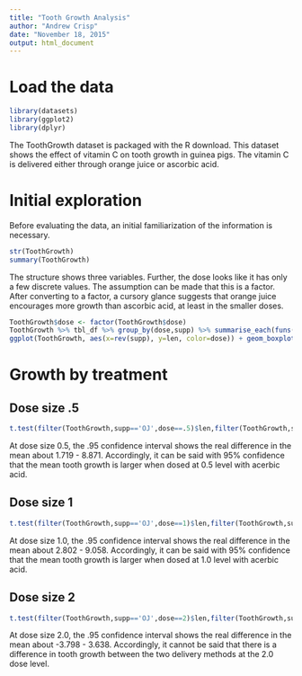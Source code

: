 ```yaml
---
title: "Tooth Growth Analysis"
author: "Andrew Crisp"
date: "November 18, 2015"
output: html_document
---
```


# Load the data
```r
library(datasets)
library(ggplot2)
library(dplyr)
```

The ToothGrowth dataset is packaged with the R download.  This dataset shows the effect of vitamin C on tooth growth in guinea pigs.  The vitamin C is delivered either through orange juice or ascorbic acid.  

# Initial exploration

Before evaluating the data, an initial familiarization of the information is necessary.

```r
str(ToothGrowth)
summary(ToothGrowth)
```
The structure shows three variables.  Further, the dose looks like it has only a few discrete values.  The assumption can be made that this is a factor.  After converting to a factor, a cursory glance suggests that orange juice encourages more growth than ascorbic acid, at least in the smaller doses.

```r
ToothGrowth$dose <- factor(ToothGrowth$dose)
ToothGrowth %>% tbl_df %>% group_by(dose,supp) %>% summarise_each(funs(mean))
ggplot(ToothGrowth, aes(x=rev(supp), y=len, color=dose)) + geom_boxplot()

```

# Growth by treatment

## Dose size .5
```r
t.test(filter(ToothGrowth,supp=='OJ',dose==.5)$len,filter(ToothGrowth,supp=='VC',dose==.5)$len)
```

At dose size 0.5, the .95 confidence interval shows the real difference in the mean about 1.719 - 8.871.  Accordingly, it can be said with 95% confidence that the mean tooth growth is larger when dosed at 0.5 level with acerbic acid.

## Dose size 1
```r
t.test(filter(ToothGrowth,supp=='OJ',dose==1)$len,filter(ToothGrowth,supp=='VC',dose==1)$len)
```

At dose size 1.0, the .95 confidence interval shows the real difference in the mean about 2.802 - 9.058.  Accordingly, it can be said with 95% confidence that the mean tooth growth is larger when dosed at 1.0 level with acerbic acid.

## Dose size 2
```r
t.test(filter(ToothGrowth,supp=='OJ',dose==2)$len,filter(ToothGrowth,supp=='VC',dose==2)$len)
```

At dose size 2.0, the .95 confidence interval shows the real difference in the mean about -3.798 - 3.638.  Accordingly, it cannot be said that there is a difference in tooth growth between the two delivery methods at the 2.0 dose level.